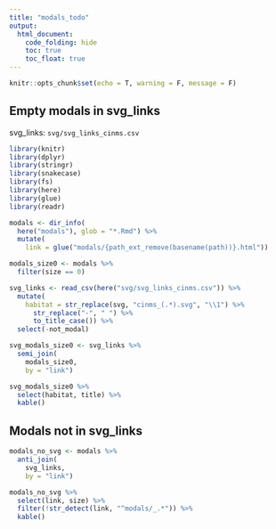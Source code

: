 ```yaml
---
title: "modals_todo"
output:
  html_document:
    code_folding: hide
    toc: true
    toc_float: true
---
```


```r
knitr::opts_chunk$set(echo = T, warning = F, message = F)
```

## Empty modals in svg_links

svg_links: `svg/svg_links_cinms.csv`

```r
library(knitr)
library(dplyr)
library(stringr)
library(snakecase)
library(fs)
library(here)
library(glue)
library(readr)

modals <- dir_info(
  here("modals"), glob = "*.Rmd") %>% 
  mutate(
    link = glue("modals/{path_ext_remove(basename(path))}.html"))

modals_size0 <- modals %>% 
  filter(size == 0)

svg_links <- read_csv(here("svg/svg_links_cinms.csv")) %>% 
  mutate(
    habitat = str_replace(svg, "cinms_(.*).svg", "\\1") %>%
      str_replace("-", " ") %>% 
      to_title_case()) %>% 
  select(-not_modal)

svg_modals_size0 <- svg_links %>% 
  semi_join(
    modals_size0,
    by = "link")

svg_modals_size0 %>% 
  select(habitat, title) %>% 
  kable()
```

## Modals not in svg_links

```r
modals_no_svg <- modals %>% 
  anti_join(
    svg_links,
    by = "link")

modals_no_svg %>% 
  select(link, size) %>% 
  filter(!str_detect(link, "^modals/_.*")) %>% 
  kable()
```

